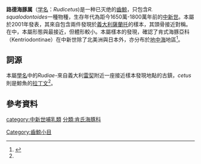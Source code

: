 {{automatic taxobox
|fossil_range = {{fossil range|16.5|18|[[中新世|中新世]]{{link-en|波爾迪階|Burdigalian}}}}
| image = Rudicetus squalodontoides 1.JPG
| image_width = 250px
| image_caption = 路德海豚的頭骨
| taxon = Rudicetus
| authority = Bianucci, 2001
|subdivision_ranks = 物種
|subdivision =
* ''R. squalodontoides''
| synonyms =
*''Priscodelphinus squalodontoides'' (Capellini, 1878)
}}

'''路德海豚属'''（[[学名|学名]]：''Rudicetus'')是一种已灭绝的[[齒鯨|齒鯨]]，只包含''R. squalodontoides''一種物種，生存年代為距今1650萬-1800萬年前的[[中新世|中新世]]{{link-en|波爾迪階|Burdigalian}}。本屬於2001年發表，其來自包含兩件發現於[[義大利|義大利]][[薩蘭托|薩蘭托]]的樣本，其頭骨接近對稱。在{{link-en|肯氏海豚科|Kentriodontidae}}中，本屬形態與{{link-en|甘蓬海豚属|Kampholophus}}最接近，但體形較小。本屬樣本的發現，確認了肯式海豚亞科（Kentriodontinae）在中新世除了北美洲與日本外，亦分布於[[地中海|地中海]]地區<ref name=Bianucci>{{cite journal|url=http://www.tandfonline.com/doi/abs/10.1671/0272-4634%282001%29021%5B0573%3AANGOKC%5D2.0.CO%3B2|pages=573–577|title=A new genus of kentriodontid (Cetacea: Odontoceti) from the Miocene of south Italy|journal=Journal of Vertebrate Paleontology|volume=21|issue=3|author=Giovanni Bianucci|doi=10.1671/0272-4634(2001)021[0573:angokc]2.0.co;2}}</ref>。

==詞源==
本屬[[學名|學名]]中的''Rudiae-''來自義大利[[雷契|雷契]]附近一座接近樣本發現地點的古鎮，''cetus''則是鯨魚的[[拉丁文|拉丁文]]<ref name=Bianucci/>。

==參考資料==
{{Reflist}}
{{齒鯨小目|D.}}
{{Taxonbar|from=Q7376980}}
[[category:中新世哺乳類|category:中新世哺乳類]]
[[Category:齒鯨小目|Category:齒鯨小目]]
[[分類:肯氏海豚科|分類:肯氏海豚科]]